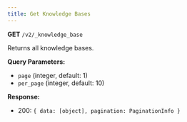 ```yaml
---
title: Get Knowledge Bases
---
```


**GET** `/v2/_knowledge_base`

Returns all knowledge bases.

**Query Parameters:**
- `page` (integer, default: 1)
- `per_page` (integer, default: 10)

**Response:**
- 200: `{ data: [object], pagination: PaginationInfo }`